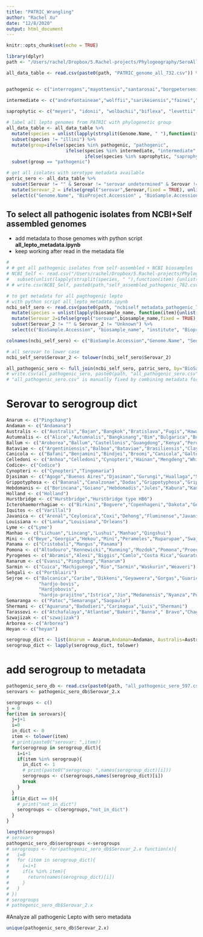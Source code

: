 ```yaml
---
title: "PATRIC_Wrangling"
author: "Rachel Xu"
date: "12/8/2020"
output: html_document
---
```


```r
knitr::opts_chunk$set(echo = TRUE)
```

```r
library(dplyr)
path <- "/Users/rachel/Dropbox/5.Rachel-projects/Phylogeography/SeroAll/"


```


```r

all_data_table <- read.csv(paste0(path, "PATRIC_genome_all_732.csv")) %>% select(c("Genome.ID", "Genome.Name", "Organism.Name", "Serovar", "BioProject.Accession", "BioSample.Accession", "Assembly.Accession", "SRA.Accession", "GenBank.Accessions", "Sequencing.Centers", "Sequencing.Platform", "Sequencing.Depth", "PATRIC.CDS", "GC.Content", "Isolation.Source","Isolation.Country", "Geographic.Location", "Host.Name", "Collection.Date"))


pathogenic <- c("interrogans","mayottensis","santarosai","borgpetersenii","dzianensis","alstonii", "adleri","noguchii", "kirschneri", "barantonii", "weilii","putramalaysiae","alexanderi","gomenensis","kmetyi","yasudae","elllisii","adleri","stimsonii","kmetyi", "alstoni")

intermediate <- c("andrefontaineae","wolffii","sarikeiensis","fainei","selangorensis","inadai","dzoumogneensis","fluminis","licerasiae","koniamboensis","fletcheri","langatensis","semungkisensis","perolatii","neocaledonica","haakeii","saintgironsiae","hartskeerlii","johnsonii","venezuelensis", "broomii")

saprophytic <- c("meyeri", "idonii", "wolbachii","biflexa", "levettii", "brenneri", "ilyithenensis", "bandrabouensis", "bouyouniensis", "mtsangambouensis", "jelokensis", "congkakensis", "kemamanensis", "ognonensis", "perdikensis", "montravelensis", "bourretii", "noumeaensis", "kanakyensis", "vanthielii")
   
# label all lepto genomes from PATRIC with phylogenetic group              
all_data_table <- all_data_table %>% 
  mutate(species = unlist(lapply(strsplit(Genome.Name, " "),function(item) {unlist(item)[2]}))) %>%
  subset(species != "illini") %>% 
  mutate(group=ifelse(species %in% pathogenic, "pathogenic", 
                      ifelse(species %in% intermediate, "intermediate", 
                             ifelse(species %in% saprophytic, "saprophytic", "unknown")))) %>%
  subset(group == "pathogenic") 

# get all isolates with serotype metadata available 
patric_sero <- all_data_table %>% 
  subset(Serovar != "" & Serovar != "serovar undetermined" & Serovar != "serovar s" & Serovar != "Room22") %>%
  mutate(Serovar_2 = ifelse(grepl("serovar",Serovar,fixed = TRUE), unlist(lapply(Serovar,function(x) {unlist(strsplit(x," "))[match("serovar", unlist(strsplit(x," ")))+1]})), Serovar)) %>% 
  select(c("Genome.Name", "BioProject.Accession" , "BioSample.Accession", "Sequencing.Centers", "Host.Name", "Isolation.Country", "Geographic.Location", "species", "Serovar_2","Collection.Date"))


```

## To select all pathogenic isolates from NCBI+Self assembled genomes
   - add metadata to those genomes with python script **all_lepto_metadata.ipynb**
   - keep working after read in the metadata file
```r
# 
# # get all pathogenic isolates from self-assembled + NCBI biosamples
# NCBI_Self <- read.csv("/Users/rachel/Dropbox/5.Rachel-projects/Phylogeography/Lepto_assemblies_V2/ncbi+self_973.csv") %>% 
#   subset(unlist(lapply(strsplit(species, " "),function(item) {unlist(item)[2]})) %in% pathogenic)
# # write.csv(NCBI_Self, paste0(path,"self_assembled_pathogenic_782.csv"), sep=",", row.names = FALSE)

# to get metadata for all pagthogenic lepto 
# with python script all_lepto_metadata.ipynb
ncbi_self_sero <- read.csv(paste0(path, "ncbiself_metadata_pathogenic_782.csv")) %>%
  mutate(species = unlist(lapply(biosample_name, function(item){unlist(strsplit(item, " "))[2]}))) %>%
  mutate(Serovar_2=ifelse(grepl("serovar",biosample_name,fixed = TRUE), unlist(lapply(biosample_name,function(x) {unlist(strsplit(x," "))[match("serovar", unlist(strsplit(x," ")))+1]})), Serovar))  %>%
  subset(Serovar_2 != "" & Serovar_2 != "Unknown") %>%
  select(c("BioSample.Accession", "biosample_name", "institute", "Bioproject", "Collection.Date","Host.Name", "Geographic.Location","country", "Serovar_2", "species" ))

colnames(ncbi_self_sero) <- c("BioSample.Accession","Genome.Name", "Sequencing.Centers", "BioProject.Accession","Collection.Date", "Host.Name", "Geographic.Location", "Isolation.Country", "Serovar_2", "species" )

# all serovar to lower case
ncbi_self_sero$Serovar_2 <- tolower(ncbi_self_sero$Serovar_2)

all_pathogenic_sero <- full_join(ncbi_self_sero, patric_sero, by="BioSample.Accession")# %>% select(c("BioSample.Accession"))
# write.csv(all_pathogenic_sero, paste0(path, "all_pathogenic_sero.csv"))
# "all_pathogenic_sero.csv" is manually fixed by combining metadata for both database


```

# Serovar to serogroup dict
```r
Anarum <- c("Pingchang")
Andaman <- c("Andamana")
Australis <- c("Australis","Bajan","Bangkok","Bratislava","Fugis","Hawain","Jalna","Lora","Muenchen","Nicaragua","Peruviana","Pina","Ramisi","Rushan","Soteropolitana")
Autumnalis <- c("Alice","Autumnalis","Bangkinang","Bim","Bulgarica","Butembo","Carlos","Erinaceiauriti","Fortbragg","Lambwe","Mooris","Mujunkumi","Nanla","Rachmati","Srebarna","Sumatrana","Weerasinghe")
Ballum <- c("Aroborea","Ballum","Castellonis","Guangdong","Kenya","Peru","Sichuan")
Bataviae <- c("Argentiniensis","Balboa","Bataviae","Brasiliensis","Claytoni","Djatzi","Kobbe","Losbanos","Paidjan","Rioja","Santarosa","Waimea")
Canicola <- c("Bafani","Benjamini","Bindjei","Broomi","Canicola","Galtoni","Jonsis","Kamituga","Kuwait","Malaya","Manilae","Portlandvere","Qunjian","Schueffneri","Sumneri")
Celledoni <- c("Anhoa","Celledoni","Cynopteri","Hainan","Mengdeng","Whitcombi")
Codice<- c("Codice")
Cynopteri <- c("Cynopteri","Tingomaria")
Djasiman <- c("Agogo","Buenos Aires","Djasiman","Gurungi","Huallaga","Sentot")
Grippotyphosa <- c("Bananal","Canalzonae","Dadas","Grippotyphosa","Grippotyphosa Type Duyster","Grippotyphosa Type Moskva","Honghe","Huanuco","Liangguang","Linhai","Muelleri","Ratnapura","Valbuzzi","Vanderhoedeni")
Hebdomanis <- c("Borincana","Goiano","Hebdomadis","Jules","Kabura","Kambale","Kremastos","Manzhuang","Maru","Medanensis","Nanding","Nona","Sanmartini","Worsfoldi")
Holland <- c("Holland")
Hurstbridge <- c("Hurstbridge","Hurstbridge type HB6")
Icterohaemorrhagiae <- c("Birkini","Bogvere","Copenhageni","Dakota","Gem","Hongchon","Honghe","Hualin","Icterohaemorrhagiae","Lai","Lai Type Langkawi","Liangshan","Mankarso","Monymusk","Mwogolo","Naam","Nanxi","Ndahambukuje","Ndambari","Smithi","Sokoine","Tonkini","Yeoncheon", "copenhageni/icterohaemorrhagiae")
Iquitos <- c("Varillal")
Javanica <- c("Arenal","Ceylonica","Coxi","Dehong","Fluminense","Javanica","Kalimantani","Mengla","Mengma","Mengrum","Menoni","Menrun","Poi","Sofia","Sorexjalna","Vargonicas","Yaan","Zhenkang")
Louisiana <- c("Lanka","Louisiana","Orleans")
Lyme <- c("Lyme")
Manhao <- c("Lichuan","Lincang","Lushui","Manhao","Qingshui")
Mini <- c("Beye","Georgia","Hekou","Mini","Perameles","Ruparupae","Swajizak","Tabaquite","Yunnan")
Panama <- c("Cristobali","Mangus","Panama")
Pomona <- c("Altodouro","Kennewicki","Kunming","Mozdok","Pomona","Proechimys","Tropica","Tsaratsovo")
Pyrogenes <- c("Abramis","Alexi","Biggis","Camlo","Costa Rica","Guaratuba","Hamptoni","Kwale","Manilae","Menglian","Myocastoris","Nigeria","Princestown","Pyrogenes","Robinsoni","Varela","Zanoni")
Ranarum <- c("Evansi","Pingchang","Ranarum")
Sarmin <- c("Cuica","Machiguenga","Rio","Sarmin","Waskurin","Weaveri")
Sehgali <- c("Portblairi")
Sejroe <- c("Balcanica","Caribe","Dikkeni","Geyaweera","Gorgas","Guaricura","Haemolytica","Hardjo","Hardjo type Bovis","Hardjo type Prajitno",
            "hardjo-bovis",
            "Hardjobovis",
            "hardjo-prajitno","Istrica","Jin","Medanensis","Nyanza","Polonica","Recreo","Ricardi","Roumanica","Saxkoebing","Sejroe","Trinidad","Unipertama","Wolffi")
Semaranga <- c("Patoc","Semaranga","Saopaulo")
Shermani <- c("Aguaruna","Badudieri","Carimagua","Luis","Shermani")
Tarassovi <- c("Atchafalaya","Atlantae","Bakeri","Banna"," Bravo","Chagres","Corredores","Darien","Gatuni","Gengma","Guidae","Kanana","Kaup","Kisuba","Langati","Malaysia","Mengpeng","Mogden","Moldaviae","Navet","Ningxia","Rama","Sulzerae","Tarassovi","Topaz","Tunis","Vughia","Yunxian")
Szwajizak <- c("szwajizak")
Arborea <- c("Arborea")
Heyan <- c("heyan")

serogroup_dict <- list(Anarum = Anarum,Andaman=Andaman, Australis=Australis,Autumnalis=Autumnalis,Ballum=Ballum,Bataviae=Bataviae, Canicola=Canicola,Celledoni=Celledoni,Codice=Codice,Cynopteri=Cynopteri,Djasiman=Djasiman,Grippotyphosa=Grippotyphosa,Hebdomanis=Hebdomanis,Holland=Holland,Hurstbridge=Hurstbridge,Icterohaemorrhagiae=Icterohaemorrhagiae,Iquitos=Iquitos,Javanica=Javanica,Louisiana=Louisiana,Lyme=Lyme,Manhao=Manhao,Mini=Mini,Panama=Panama,Pomona=Pomona,Pyrogenes=Pyrogenes,Ranarum=Ranarum,Sarmin=Sarmin,Sehgali=Sehgali,Sejroe=Sejroe,Semaranga=Semaranga,Shermani=Shermani,Tarassovi=Tarassovi,Szwajizak=Szwajizak, Arborea=Arborea,  Heyan = Heyan)
serogroup_dict <- lapply(serogroup_dict, tolower)
```

# add serogroup to metadata 
```r

pathogenic_sero_db <- read.csv(paste0(path, "all_pathogenic_sero_597.csv"))
serovars <- pathogenic_sero_db$Serovar_2.x

serogroups <- c()
j = 0
for(item in serovars){
  j=j+1
  i=0
  in_dict <- 0
  item <- tolower(item)
  # print(paste0("serovar: ",item))
  for(serogroup in serogroup_dict){
    i=i+1
    if(item %in% serogroup){
      in_dict <- 1
      # print(paste0("serogroup: ",names(serogroup_dict)[i]))
      serogroups <- c(serogroups,names(serogroup_dict)[i])
      break
    }
  }
  if(in_dict == 0){
    # print("not_in_dict")
    serogroups <- c(serogroups,"not_in_dict")
  }
}

length(serogroups)
# serovars
pathogenic_sero_db$serogroups <-serogroups
# serogroups <- for(pathogenic_sero_db$Serovar_2.x function(x){
#   i=0
#   for (item in serogroup_dict){
#     i=i+1
#     if(x %in% item){
#       return(names(serogroup_dict)[i])
#     }
#   }
# })
# serogroups
# pathogenic_sero_db$Serovar_2.x
```

#Analyze all pathogenic Lepto with sero metadata
```r


unique(pathogenic_sero_db$Serovar_2.x)

```